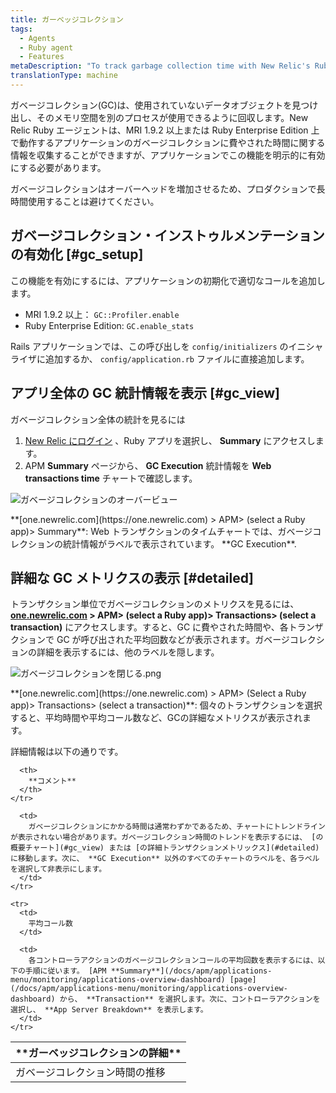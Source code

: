 ```yaml
---
title: ガーベッジコレクション
tags:
  - Agents
  - Ruby agent
  - Features
metaDescription: "To track garbage collection time with New Relic's Ruby agent, use GC::Profiler.enable (MRI 1.9.2 or higher) or GC.enable_stats (REE)."
translationType: machine
---
```


ガベージコレクション(GC)は、使用されていないデータオブジェクトを見つけ出し、そのメモリ空間を別のプロセスが使用できるように回収します。New Relic Ruby エージェントは、MRI 1.9.2 以上または Ruby Enterprise Edition 上で動作するアプリケーションのガベージコレクションに費やされた時間に関する情報を収集することができますが、アプリケーションでこの機能を明示的に有効にする必要があります。

<Callout variant="important">
  ガベージコレクションはオーバーヘッドを増加させるため、プロダクションで長時間使用することは避けてください。
</Callout>

## ガベージコレクション・インストゥルメンテーションの有効化 [#gc_setup]

この機能を有効にするには、アプリケーションの初期化で適切なコールを追加します。

- MRI 1.9.2 以上： `GC::Profiler.enable`
- Ruby Enterprise Edition: `GC.enable_stats`

Rails アプリケーションでは、この呼び出しを `config/initializers` のイニシャライザに追加するか、 `config/application.rb` ファイルに直接追加します。

## アプリ全体の GC 統計情報を表示 [#gc_view]

ガベージコレクション全体の統計を見るには

1. [New Relic にログイン](https://one.newrelic.com/) 、Ruby アプリを選択し、 **Summary** にアクセスします。
2. APM **Summary** ページから、 **GC Execution** 統計情報を **Web transactions time** チャートで確認します。

![ガベージコレクションのオーバービュー](src/images/garbage_collection_overview.png 'ガベージコレクションのオーバービュー')

<figcaption>
  **[one.newrelic.com](https://one.newrelic.com) > APM> (select a Ruby app)>
  Summary**: Web
  トランザクションのタイムチャートでは、ガベージコレクションの統計情報がラベルで表示されています。
  **GC Execution**.
</figcaption>

## 詳細な GC メトリクスの表示 [#detailed]

トランザクション単位でガベージコレクションのメトリクスを見るには、 **[one.newrelic.com](https://one.newrelic.com) > APM> (select a Ruby app)> Transactions> (select a transaction)** にアクセスします。すると、GC に費やされた時間や、各トランザクションで GC が呼び出された平均回数などが表示されます。ガベージコレクションの詳細を表示するには、他のラベルを隠します。

![ガベージコレクションを閉じる.png](src/images/garbage_collection_close.png 'ガベージコレクションを閉じる.png')

<figcaption>
  **[one.newrelic.com](https://one.newrelic.com) > APM> (Select a Ruby app)>
  Transactions> (select a transaction)**:
  個々のトランザクションを選択すると、平均時間や平均コール数など、GCの詳細なメトリクスが表示されます。
</figcaption>

詳細情報は以下の通りです。

<table>
  <thead>
    <tr>
      <th width={200}>
        **ガーベッジコレクションの詳細**
      </th>

      <th>
        **コメント**
      </th>
    </tr>

  </thead>

  <tbody>
    <tr>
      <td>
        ガベージコレクション時間の推移
      </td>

      <td>
        ガベージコレクションにかかる時間は通常わずかであるため、チャートにトレンドラインが表示されない場合があります。ガベージコレクション時間のトレンドを表示するには、 [の概要チャート](#gc_view) または [の詳細トランザクションメトリックス](#detailed) に移動します。次に、 **GC Execution** 以外のすべてのチャートのラベルを、各ラベルを選択して非表示にします。
      </td>
    </tr>

    <tr>
      <td>
        平均コール数
      </td>

      <td>
        各コントローラアクションのガベージコレクションコールの平均回数を表示するには、以下の手順に従います。 [APM **Summary**](/docs/apm/applications-menu/monitoring/applications-overview-dashboard) [page](/docs/apm/applications-menu/monitoring/applications-overview-dashboard) から、 **Transaction** を選択します。次に、コントローラアクションを選択し、 **App Server Breakdown** を表示します。
      </td>
    </tr>

  </tbody>
</table>
